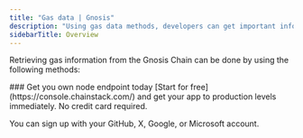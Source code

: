 ```yaml
---
title: "Gas data | Gnosis"
description: "Using gas data methods, developers can get important information about the gas prices and estimated gas required for transactions on the Gnosis Chain. This information is crucial in building efficient and cost-effective decentralized applications on the Gnosis Chain network."
sidebarTitle: Overview
---
```


Retrieving gas information from the Gnosis Chain can be done by using the following methods:

<CardGroup cols={2}>
  <Card title="eth_estimateGas" icon="angle-right" iconType="solid" href="/reference/gnosis-estimategas" horizontal/>
  <Card title="eth_gasPrice" icon="angle-right" iconType="solid" href="/reference/gasprice" horizontal/>
</CardGroup>

<Check>
  ### Get you own node endpoint today
  [Start for free](https://console.chainstack.com/) and get your app to production levels immediately. No credit card required.

  You can sign up with your GitHub, X, Google, or Microsoft account.
</Check>
